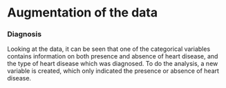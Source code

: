 # Augmentation of the data

### Diagnosis
Looking at the data, it can be seen that one of the categorical variables contains information on both presence and absence of heart disease, and the type of heart disease which was diagnosed. To do the analysis, a new variable is created, which only indicated the presence or absence of heart disease. 

```r




```

